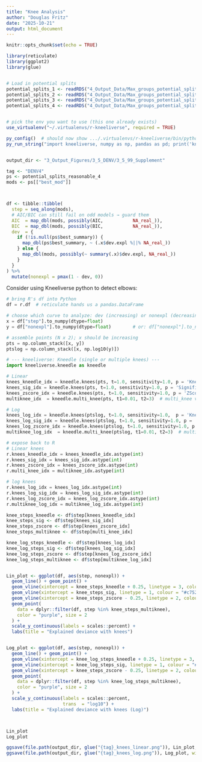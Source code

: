 ```yaml
---
title: "Knee Analysis"
author: "Douglas Fritz"
date: "2025-10-21"
output: html_document
---
```


```r
knitr::opts_chunk$set(echo = TRUE)
```

```r
library(reticulate)
library(ggplot2)
library(glue)



```


```r
# Load in potential splits
potential_splits_1 <- readRDS("4_Output_Data/Max_groups_potential_splits_reasonable_DENV1_timescale7_wind1_2025-10-20_1143.rds")
potential_splits_2 <- readRDS("4_Output_Data/Max_groups_potential_splits_reasonable_DENV2_timescale7_wind1_2025-10-20_1143.rds")
potential_splits_3 <- readRDS("4_Output_Data/Max_groups_potential_splits_reasonable_DENV3_timescale7_wind1_2025-10-20_1143.rds")
potential_splits_4 <- readRDS("4_Output_Data/Max_groups_potential_splits_reasonable_DENV4_timescale7_wind1_2025-10-20_1143.rds")


# pick the env you want to use (this one already exists)
use_virtualenv("~/.virtualenvs/r-kneeliverse", required = TRUE)

py_config()  # should now show .../.virtualenvs/r-kneeliverse/bin/python
py_run_string("import kneeliverse, numpy as np, pandas as pd; print('kneeliverse OK')")



```

```r

output_dir <- "3_Output_Figures/3_5_DENV/3_5_99_Supplement"

tag <- "DENV4"
ps <- potential_splits_reasonable_4
mods <- ps[["best_mod"]]



df <- tibble::tibble(
  step = seq_along(mods),
  # AIC/BIC can still fail on odd models → guard them
  AIC  = map_dbl(mods, possibly(AIC,           NA_real_)),
  BIC  = map_dbl(mods, possibly(BIC,           NA_real_)),
  dev  = {
    if (!is.null(ps$best_summary)) {
      map_dbl(ps$best_summary, ~ (.x$dev.expl %||% NA_real_))
    } else {
      map_dbl(mods, possibly(~ summary(.x)$dev.expl, NA_real_))
    }
  }
) %>%
  mutate(nonexpl = pmax(1 - dev, 0))
```


Consider using Kneeliverse python to detect elbows: 
```python
# bring R's df into Python
df = r.df  # reticulate hands us a pandas.DataFrame

# choose which curve to analyze: dev (increasing) or nonexpl (decreasing)
x = df["step"].to_numpy(dtype=float)
y = df["nonexpl"].to_numpy(dtype=float)        # or: df["nonexpl"].to_numpy()

# assemble points (N x 2); x should be increasing
pts = np.column_stack([x, y])
ptslog = np.column_stack([x, np.log10(y)])

# --- kneeliverse: Kneedle (single or multiple knees) ---
import kneeliverse.kneedle as kneedle

# Linear
knees_kneedle_idx = kneedle.knees(pts, t=1.0, sensitivity=1.0, p = 'Kneedle')   # returns integer indices  
knees_sig_idx = kneedle.knees(pts, t=1.0, sensitivity=1.0, p = 'Significant')   # returns integer indices
knees_zscore_idx = kneedle.knees(pts, t=1.0, sensitivity=1.0, p = 'ZScore')   # returns integer indices
multiknee_idx  = kneedle.multi_knee(pts, t1=0.01, t2=3)  # multi_knee variant

# Log
knees_log_idx = kneedle.knees(ptslog, t=1.0, sensitivity=1.0,  p = 'Kneedle')   # returns integer indices
knees_log_sig_idx = kneedle.knees(ptslog, t=1.0, sensitivity=1.0, p = 'Significant')   # returns integer indices
knees_log_zscore_idx = kneedle.knees(ptslog, t=1.0, sensitivity=1.0, p = 'ZScore')   # returns integer indices
multiknee_log_idx  = kneedle.multi_knee(ptslog, t1=0.01, t2=3)  # multi_knee variant

# expose back to R
# Linear knees 
r.knees_kneedle_idx = knees_kneedle_idx.astype(int) 
r.knees_sig_idx = knees_sig_idx.astype(int) 
r.knees_zscore_idx = knees_zscore_idx.astype(int) 
r.multi_knee_idx = multiknee_idx.astype(int) 

# log knees
r.knees_log_idx = knees_log_idx.astype(int) 
r.knees_log_sig_idx = knees_log_sig_idx.astype(int) 
r.knees_log_zscore_idx = knees_log_zscore_idx.astype(int) 
r.multiknee_log_idx = multiknee_log_idx.astype(int) 

```


```r

knee_steps_kneedle <- df$step[knees_kneedle_idx]
knee_steps_sig <- df$step[knees_sig_idx]
knee_steps_zscore <- df$step[knees_zscore_idx]
knee_steps_multiknee <- df$step[multi_knee_idx]

knee_log_steps_kneedle <- df$step[knees_log_idx]
knee_log_steps_sig <- df$step[knees_log_sig_idx]
knee_log_steps_zscore <- df$step[knees_log_zscore_idx]
knee_log_steps_multiknee <- df$step[multiknee_log_idx]


Lin_plot <- ggplot(df, aes(step, nonexpl)) +
  geom_line() + geom_point() + 
  geom_vline(xintercept = knee_steps_kneedle + 0.25, linetype = 3, colour = "#C8102E") +
  geom_vline(xintercept = knee_steps_sig, linetype = 1, colour = "#c75265") +
  geom_vline(xintercept = knee_steps_zscore - 0.25, linetype = 2, colour = "#c77381") +
  geom_point(
    data = dplyr::filter(df, step %in% knee_steps_multiknee),
    color = "purple", size = 2
  ) +
  scale_y_continuous(labels = scales::percent) +
  labs(title = "Explained deviance with knees")


Log_plot <- ggplot(df, aes(step, nonexpl)) +
  geom_line() + geom_point() + 
  geom_vline(xintercept = knee_log_steps_kneedle + 0.25, linetype = 3, colour = "#C8102E") +
  geom_vline(xintercept = knee_log_steps_sig, linetype = 1, colour = "#c75265") +
  geom_vline(xintercept = knee_steps_zscore - 0.25, linetype = 2, colour = "#c77381") +
  geom_point(
    data = dplyr::filter(df, step %in% knee_log_steps_multiknee),
    color = "purple", size = 2
  ) +
  scale_y_continuous(labels = scales::percent, 
                     trans  = "log10") +
  labs(title = "Explained deviance with knees (Log)")



Lin_plot
Log_plot

ggsave(file.path(output_dir, glue("{tag}_knees_linear.png")), Lin_plot, width = 11, height = 7, dpi = 300)
ggsave(file.path(output_dir, glue("{tag}_knees_log.png")), Log_plot, width = 11, height = 7, dpi = 300)


```

